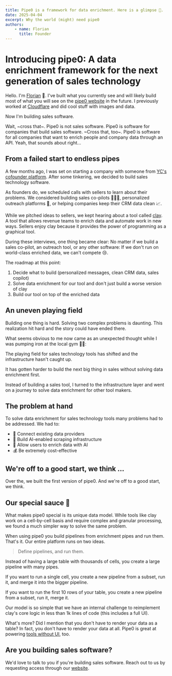 ```yaml
---
title: Pipe0 is a framework for data enrichment. Here is a glimpse 👀.
date: 2025-04-04
excerpt: Why the world (might) need pipe0
authors:
    - name: Florian
      title: Founder
---
```


# Introducing pipe0: A data enrichment framework for the next generation of sales technology

Hello. I'm [Florian](https://www.linkedin.com/in/florian-martens-86b224b4/) 🌈. I've built what you 
currently see and will likely build most of what you will see on the [pipe0 website](https://pipe0.com) in the future.
I previously worked at [Cloudflare](https://cloudflare.com) and did cool stuff with images and data.

Now I'm building sales software.

Wait, ~cross that~. Pipe0 is not sales software. Pipe0 is software for companies that build sales software. ~Cross that, too~. Pipe0 
is software for all companies that want to enrich people and company data through an API. Yeah, that sounds about right...

## From a failed start to endless pipes

A few months ago, I was set on starting a company with someone from [YC's cofounder platform](https://www.ycombinator.com/cofounder-matching).
After some tinkering, we decided to build sales technology software.

As founders do, we scheduled calls with sellers to learn about their problems. We considered building sales co-pilots 👨🏼‍✈️, 
personalized outreach platforms 💌, or helping companies keep their CRM data clean 📈.

While we pitched ideas to sellers, we kept hearing about a tool called [clay](https://clay.com). A tool that allows revenue teams 
to enrich data and automate work in new ways. Sellers enjoy clay because it provides the power of programming as a graphical tool.

During these interviews, one thing became clear: No matter if we build a sales co-pilot, an outreach tool, or any other software:
If we don't run on world-class enriched data, we can't compete 😢.

The roadmap at this point:
1. Decide what to build (personalized messages, clean CRM data, sales copilot)
2. Solve data enrichment for our tool and don't just build a worse version of clay
3. Build our tool on top of the enriched data

## An uneven playing field

Building one thing is hard. Solving two complex problems is daunting. This realization hit hard and the story could have ended there.

What seems obvious to me now came as an unexpected thought while I was pumping iron at the local gym 🏋🏻:

The playing field for sales technology tools has shifted and the infrastructure hasn't caught up.

It has gotten harder to build the next big thing in sales without solving data enrichment first. 

Instead of building a sales tool, I turned to the infrastructure layer and went on a journey to solve data enrichment for other tool 
makers.

## The problem at hand

To solve data enrichment for sales technology tools many problems had to be addressed. We had to:

- 🔌 Connect existing data providers
- 🐛 Build AI-enabled scraping infrastructure
- 🤖 Allow users to enrich data with AI
- 💰 Be extremely cost-effective

## We're off to a good start, we think ...

Over the, we built the first version of pipe0. And we're off to a good start, we think.

## Our special sauce 🥫

What makes pipe0 special is its unique data model.
While tools like clay work on a cell-by-cell basis and require complex and granular processing, we found a 
much simpler way to solve the same problem.

When using pipe0 you build pipelines from enrichment pipes and run them. That's it. Our entire platform
runs on two ideas.

> Define pipelines, and run them.

Instead of having a large table with thousands of cells, you create a large pipeline with many pipes.

If you want to run a single cell, you create a new pipeline from a subset, run it, and merge it into the bigger pipeline.

If you want to run the first 10 rows of your table, you create a new pipeline from a subset, run it, merge it.

Our model is so simple that we have an internal challenge to reimplement clay's core logic in less than 1k lines of code 
(this includes a full UI).

What's more? Did I mention that you don't have to render your data as a table? In fact, you don't have to render your data at all.
Pipe0 is great at powering [tools without UI](https://pipe0.com/resources/documentation/other-apps), too.

## Are you building sales software?

We'd love to talk to you if you're building sales software. Reach out to us by requesting access through our [website](https://pipe0.com).





